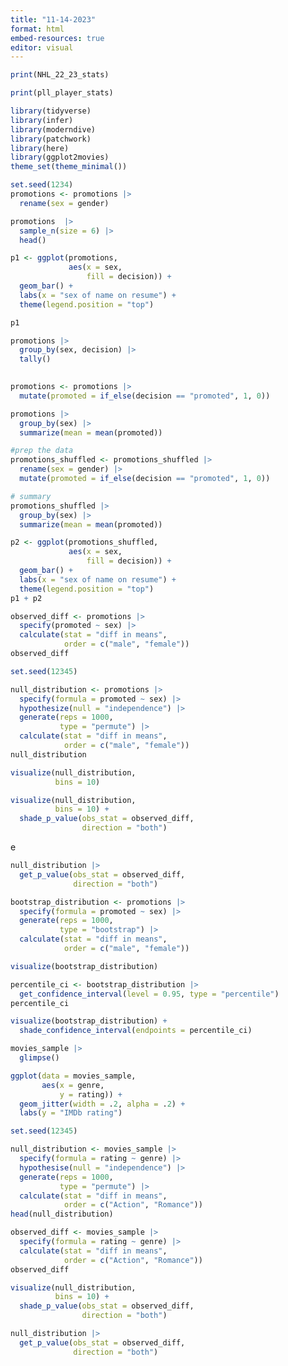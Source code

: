 ```yaml
---
title: "11-14-2023"
format: html
embed-resources: true
editor: visual
---
```


```r
print(NHL_22_23_stats)
```

```r
print(pll_player_stats)
```

```r
library(tidyverse)
library(infer)
library(moderndive)
library(patchwork)
library(here)
library(ggplot2movies)
theme_set(theme_minimal())
```

```r
set.seed(1234)
promotions <- promotions |>
  rename(sex = gender)

promotions  |>
  sample_n(size = 6) |>
  head()

```

```r
p1 <- ggplot(promotions,
             aes(x = sex, 
                 fill = decision)) +
  geom_bar() +
  labs(x = "sex of name on resume") +
  theme(legend.position = "top")

p1
```

```r
promotions |>
  group_by(sex, decision) |>
  tally()
  
```

```r
promotions <- promotions |>
  mutate(promoted = if_else(decision == "promoted", 1, 0))
```

```r
promotions |>
  group_by(sex) |>
  summarize(mean = mean(promoted))
```

```r
#prep the data
promotions_shuffled <- promotions_shuffled |>
  rename(sex = gender) |>
  mutate(promoted = if_else(decision == "promoted", 1, 0))

# summary
promotions_shuffled |>
  group_by(sex) |>
  summarize(mean = mean(promoted))
```

```r
p2 <- ggplot(promotions_shuffled,
             aes(x = sex, 
                 fill = decision)) +
  geom_bar() +
  labs(x = "sex of name on resume") + 
  theme(legend.position = "top")
p1 + p2
```

```r
observed_diff <- promotions |>
  specify(promoted ~ sex) |>
  calculate(stat = "diff in means", 
            order = c("male", "female"))
observed_diff
```

```r
set.seed(12345)

null_distribution <- promotions |>
  specify(formula = promoted ~ sex) |>
  hypothesize(null = "independence") |>
  generate(reps = 1000,
           type = "permute") |>
  calculate(stat = "diff in means",
            order = c("male", "female"))
null_distribution
```

```r
visualize(null_distribution,
          bins = 10)
```

```r
visualize(null_distribution,
          bins = 10) +
  shade_p_value(obs_stat = observed_diff,
                direction = "both")
```

e

```r
null_distribution |>
  get_p_value(obs_stat = observed_diff,
              direction = "both")
```

```r
bootstrap_distribution <- promotions |>
  specify(formula = promoted ~ sex) |>
  generate(reps = 1000,
           type = "bootstrap") |>
  calculate(stat = "diff in means",
            order = c("male", "female"))

visualize(bootstrap_distribution)
```

```r
percentile_ci <- bootstrap_distribution |>
  get_confidence_interval(level = 0.95, type = "percentile")
percentile_ci
```

```r
visualize(bootstrap_distribution) +
  shade_confidence_interval(endpoints = percentile_ci)
```

```r
movies_sample |>
  glimpse()
```

```r
ggplot(data = movies_sample,
       aes(x = genre, 
           y = rating)) +
  geom_jitter(width = .2, alpha = .2) +
  labs(y = "IMDb rating")
```

```r
set.seed(12345)

null_distribution <- movies_sample |>
  specify(formula = rating ~ genre) |>
  hypothesise(null = "independence") |>
  generate(reps = 1000,
           type = "permute") |>
  calculate(stat = "diff in means",
            order = c("Action", "Romance"))
head(null_distribution)
```

```r
observed_diff <- movies_sample |>
  specify(formula = rating ~ genre) |>
  calculate(stat = "diff in means",
            order = c("Action", "Romance"))
observed_diff
```

```r
visualize(null_distribution,
          bins = 10) +
  shade_p_value(obs_stat = observed_diff,
                direction = "both")
```

```r
null_distribution |>
  get_p_value(obs_stat = observed_diff,
              direction = "both")
```
